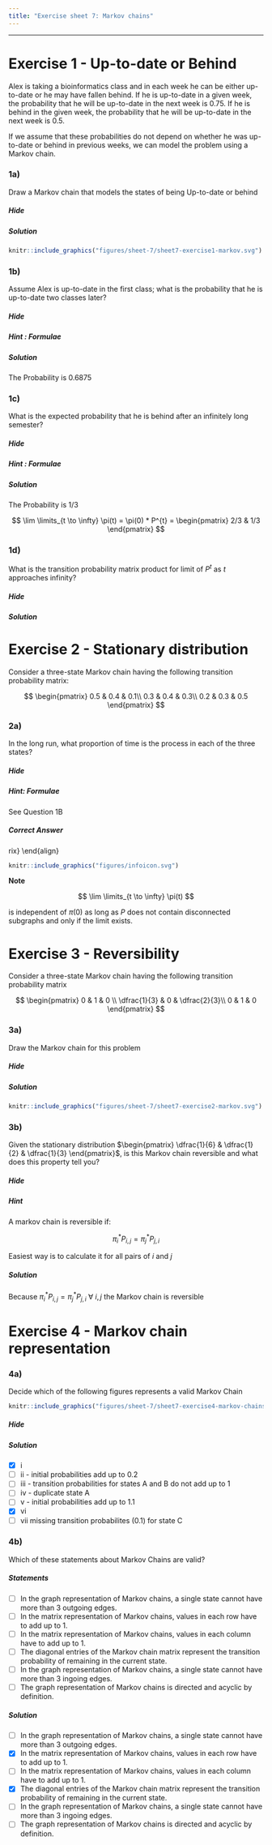```yaml
---
title: "Exercise sheet 7: Markov chains"
---
```


---------------------------------

# Exercise 1 - Up-to-date or Behind

Alex is taking a bioinformatics class and in each week he can be either up-to-date or he may have fallen behind. If he is up-to-date in a given week, the probability that he will be up-to-date in the next week is 0.75. If he is behind in the given week, the probability that he will be up-to-date in the next week is 0.5.

If we assume that these probabilities do not depend on whether he was up-to-date or behind in previous weeks, we can model the problem using a Markov chain.




### 1a)

Draw a Markov chain that models the states of being Up-to-date or behind


#### {.tabset }

##### Hide



##### Solution

::::{#img1-p .extra-m}
::: {#img3 .tutorial-img}
```r
knitr::include_graphics("figures/sheet-7/sheet7-exercise1-markov.svg")
```
:::
::::

#### {-}

### 1b)

Assume Alex is up-to-date in the first class; what is the probability that he is up-to-date two classes later? 

#### {.tabset}

##### Hide


##### Hint : Formulae

\begin{align}
  \pi(0) &: initial\ probabilities\\
  P&: transition\ matrix\\
  \pi(t) &= \pi(0) * P^{t}
\end{align}
  
  

##### Solution

The Probability is 0.6875

\begin{align}
  \pi(0) &= 
  \begin{pmatrix}
    1 & 0
  \end{pmatrix}\\
  \\
  P &= 
  \begin{pmatrix}
    0.75 & 0.25\\
    0.5 & 0.5
  \end{pmatrix}\\
  \\
  \pi(2) &= \pi(0) \times P^{2}\\
  &=
  \begin{pmatrix}
    0.6875 & 0.3125
  \end{pmatrix}
\end{align}

#### {-}

### 1c)

What is the expected probability that he is behind after an infinitely long semester?

#### {.tabset}

##### Hide

##### Hint : Formulae



\begin{align}
  \pi(0) &: initial\ probabilities\\
  P&: transition\ matrix\\
  \lim \limits_{t \to \infty} \pi(t) &= \pi(0) * P^{t}
\end{align}



##### Solution

The Probability is 1/3


$$
\lim \limits_{t \to \infty} \pi(t) = \pi(0) * P^{t} = 
  \begin{pmatrix}
    2/3 & 1/3
  \end{pmatrix}
$$

#### {-}


### 1d)

 What is the transition probability matrix product for limit of $P^{t}$ as $t$ approaches infinity?
 
#### {.tabset}


##### Hide


##### Solution


\begin{align}
  \lim \limits_{t \to \infty} P^t &= 
  \begin{pmatrix}
    2/3 & 1/3 \\
    2/3 & 1/3
  \end{pmatrix}
\end{align}

#### {-}


# Exercise 2 - Stationary distribution

Consider a three-state Markov chain having the following transition probability matrix:

$$
\begin{pmatrix}
  0.5 & 0.4 & 0.1\\
  0.3 & 0.4 & 0.3\\
  0.2 & 0.3 & 0.5
\end{pmatrix}
$$

### 2a)

In the long run, what proportion of time is the process in each of the three states?

#### {.tabset} 


##### Hide

##### Hint: Formulae

See Question 1B


##### Correct Answer


 
\begin{align}
  \lim \limits_{t \to \infty} P^t &= 
  \begin{pmatrix}
    0.339 & 0.371 & 0.290\\
    0.339 & 0.371 & 0.290\\
    0.339 & 0.371 & 0.290
  \end{pmatrix}\\
  \\
  \lim \limits_{t \to \infty} \pi(t) &= \
  \begin{pmatrix}
    0.339 & 0.371 & 0.290
  \end{pmatrix}
\end{align}

:::: {#explaining .message-box }

::: {#note-exp .note-header}
```r
knitr::include_graphics("figures/infoicon.svg")
```
**Note**
:::
::: {#note-exp .note-body}

$$
  \lim \limits_{t \to \infty} \pi(t)
$$

 is independent of $\pi(0)$ as long as $P$ does not contain disconnected subgraphs and only if the limit exists.

:::
::::




#### {-}

#### {.tabset} 


# Exercise 3 - Reversibility



Consider a three-state Markov chain having the following transition probability matrix

$$
\begin{pmatrix}
  0 & 1 & 0 \\
  \dfrac{1}{3} & 0 & \dfrac{2}{3}\\
  0 & 1 & 0
\end{pmatrix}
$$

### 3a)

Draw the Markov chain for this problem

#### {.tabset} 

##### Hide


##### Solution


::::{#img1-p .extra-m}
::: {#img3 .tutorial-img}
```r
knitr::include_graphics("figures/sheet-7/sheet7-exercise2-markov.svg")
```
:::
::::

#### {-}

### 3b)

Given the stationary distribution $\begin{pmatrix} \dfrac{1}{6} & \dfrac{1}{2} & \dfrac{1}{3} \end{pmatrix}$,
is this Markov chain reversible and what does this property tell you?

#### {.tabset} 

##### Hide

##### Hint

A markov chain is reversible if:

$$
\pi_i^{*}P_{i,j} = \pi_j^{*}P_{j,i}
$$

Easiest way is to calculate it for all pairs of $i$ and $j$


##### Solution

Because $\pi_i^{*}P_{i,j} = \pi_j^{*}P_{j,i}\ \forall\ i,j$ the Markov chain is reversible


\begin{align}
  \pi^{ * }_1 P_{1,2} &=& \dfrac{1}{6} \times 1 &=& \dfrac{1}{6} &=& \dfrac{1}{2} \times \dfrac{1}{3} &=& \pi^{ * }_2 P_{2,1}\\
  \pi^{ * }_1 P_{1,3} &=& \dfrac{1}{6} \times 0 &=& 0 &=& \dfrac{1}{3} \times 0 &=& \pi^{ * }_3 P_{3,1}\\
  \pi^{ * }_2 P_{2,3} &=& \dfrac{1}{2} \times \dfrac{2}{3}  &=& \dfrac{1}{3} &=& \dfrac{1}{3} \times 1 &=& \pi^{ * }_3 P_{3,2}
\end{align}

#### {-}


# Exercise 4 - Markov chain representation

### 4a)

Decide which of the following figures represents a valid Markov Chain

::::{#img1-p .extra-m}
::: {#img3 .tutorial-img}
```r
knitr::include_graphics("figures/sheet-7/sheet7-exercise4-markov-chains.svg")
```
:::
::::


#### {.tabset} 


##### Hide

##### Solution


+ [x] i
+ [ ] ii - initial probabilities add up to 0.2
+ [ ] iii - transition probabilities for states A and B do not add up to 1
+ [ ] iv - duplicate state A
+ [ ] v - initial probabilities add up to 1.1
+ [x] vi
+ [ ] vii missing transition probabilites (0.1) for state C



#### {-}

### 4b)

Which of these statements about Markov Chains are valid?

#### {.tabset} 

##### Statements

- [ ] In the graph representation of Markov chains, a single state cannot have more than 3 outgoing edges.
- [ ] In the matrix representation of Markov chains, values in each row have to add up to 1.
- [ ] In the matrix representation of Markov chains, values in each column have to add up to 1.
- [ ] The diagonal entries of the Markov chain matrix represent the transition probability of remaining in the current state.
- [ ] In the graph representation of Markov chains, a single state cannot have more than 3 ingoing edges.
- [ ] The graph representation of Markov chains is directed and acyclic by definition.
 
 
##### Solution

- [ ] In the graph representation of Markov chains, a single state cannot have more than 3 outgoing edges.
- [x] In the matrix representation of Markov chains, values in each row have to add up to 1.
- [ ] In the matrix representation of Markov chains, values in each column have to add up to 1.
- [x] The diagonal entries of the Markov chain matrix represent the transition probability of remaining in the current state.
- [ ] In the graph representation of Markov chains, a single state cannot have more than 3 ingoing edges.
- [ ] The graph representation of Markov chains is directed and acyclic by definition.


